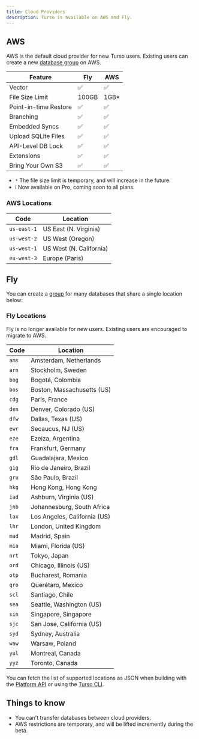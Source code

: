 ```yaml
---
title: Cloud Providers
description: Turso is available on AWS and Fly.
---
```


## AWS

AWS is the default cloud provider for new Turso users. Existing users can create a new [database group](/concepts#groups) on AWS.

| Feature               | Fly   | AWS   |
| --------------------- | ----- | ----- |
| Vector                | ✅    | ✅    |
| File Size Limit       | 100GB | 1GB\* |
| Point-in-time Restore | ✅    | ✅    |
| Branching             | ✅    | ✅    |
| Embedded Syncs        | ✅    | ✅    |
| Upload SQLite Files   | ✅    | ✅    |
| API-Level DB Lock     | ✅    | ✅    |
| Extensions            | ✅    | ✅    |
| Bring Your Own S3     | ✅    | ✅    |

- `*` The file size limit is temporary, and will increase in the future.
- ℹ️ Now available on Pro, coming soon to all plans.

### AWS Locations

| Code        | Location                |
| ----------- | ----------------------- |
| `us-east-1` | US East (N. Virginia)   |
| `us-west-2` | US West (Oregon)        |
| `us-west-1` | US West (N. California) |
| `eu-west-3` | Europe (Paris)          |

## Fly

You can create a [group](#groups) for many databases that share a single location below:

### Fly Locations

Fly is no longer available for new users. Existing users are encouraged to migrate to AWS.

| Code  | Location                     |
| ----- | ---------------------------- |
| `ams` | Amsterdam, Netherlands       |
| `arn` | Stockholm, Sweden            |
| `bog` | Bogotá, Colombia             |
| `bos` | Boston, Massachusetts (US)   |
| `cdg` | Paris, France                |
| `den` | Denver, Colorado (US)        |
| `dfw` | Dallas, Texas (US)           |
| `ewr` | Secaucus, NJ (US)            |
| `eze` | Ezeiza, Argentina            |
| `fra` | Frankfurt, Germany           |
| `gdl` | Guadalajara, Mexico          |
| `gig` | Rio de Janeiro, Brazil       |
| `gru` | São Paulo, Brazil            |
| `hkg` | Hong Kong, Hong Kong         |
| `iad` | Ashburn, Virginia (US)       |
| `jnb` | Johannesburg, South Africa   |
| `lax` | Los Angeles, California (US) |
| `lhr` | London, United Kingdom       |
| `mad` | Madrid, Spain                |
| `mia` | Miami, Florida (US)          |
| `nrt` | Tokyo, Japan                 |
| `ord` | Chicago, Illinois (US)       |
| `otp` | Bucharest, Romania           |
| `qro` | Querétaro, Mexico            |
| `scl` | Santiago, Chile              |
| `sea` | Seattle, Washington (US)     |
| `sin` | Singapore, Singapore         |
| `sjc` | San Jose, California (US)    |
| `syd` | Sydney, Australia            |
| `waw` | Warsaw, Poland               |
| `yul` | Montreal, Canada             |
| `yyz` | Toronto, Canada              |

<Info>

You can fetch the list of supported locations as JSON when building with the [Platform API](/api-reference/locations) or using the [Turso CLI](/cli/db/locations).

</Info>

## Things to know

- You can't transfer databases between cloud providers.
- AWS restrictions are temporary, and will be lifted incremently during the beta.
